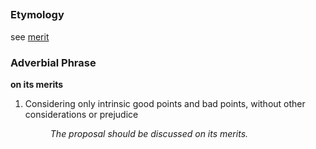 =={{en}}==
===Etymology===
see [[merit]]
===Adverbial Phrase===
'''on its merits'''
# Considering only intrinsic good points and bad points, without other considerations or prejudice
#: ''The proposal should be discussed on its merits.''